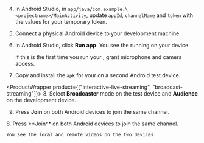<PlatformWrapper platform="android">
        
4.  In Android Studio, in `app/java/com.example.\<projectname>/MainActivity`, update `appId`, `channelName` and `token` with the values for your temporary token.

5.  Connect a physical Android device to your development machine.

6.  In Android Studio, click **Run app**. You see the <Vpl k="CLIENT" /> running on your device.

    If this is the first time you run your <Vpl k="CLIENT" />, grant microphone and camera access.

7.  Copy and install the `apk` for your <Vpl k="CLIENT" /> on a second Android test device.

<ProductWrapper product={["interactive-live-streaming", "broadcast-streaming"]}>
8. Select **Broadcaster** mode on the test device and **Audience** on the development device.

9.  Press **Join** on both Android devices to join the same channel.
</ProductWrapper>

<ProductWrapper notAllowed="interactive-live-streaming">
8.  Press **Join** on both Android devices to join the same channel.
</ProductWrapper>

    You see the local and remote videos on the two devices.
</PlatformWrapper>
